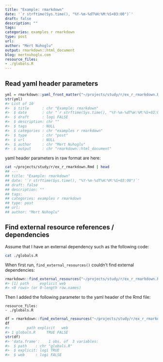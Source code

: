 ```yaml
---
title: "Example: rmarkdown"
date: '`r strftime(Sys.time(), "%Y-%m-%dT%H:%M:%S+03:00")`'
draft: false
description: ""
tags:
categories: examples r rmarkdown
type: post
url:
author: "Mert Nuhoglu"
output: rmarkdown::html_document
blog: mertnuhoglu.com
resource_files:
- ./globals.R
---
```


## Read yaml header parameters

``` r
yml = rmarkdown::yaml_front_matter("~/projects/study/r/ex_r_rmarkdown.Rmd")
str(yml)
#> List of 10
#>  $ title      : chr "Example: rmarkdown"
#>  $ date       : chr "`r strftime(Sys.time(), "%Y-%m-%dT%H:%M:%S+03:00")`"
#>  $ draft      : logi FALSE
#>  $ description: chr ""
#>  $ tags       : NULL
#>  $ categories : chr "examples r rmarkdown"
#>  $ type       : chr "post"
#>  $ url        : NULL
#>  $ author     : chr "Mert Nuhoglu"
#>  $ output     : chr "rmarkdown::html_document"
```

yaml header parameters in raw format are here:

``` bash
cat ~/projects/study/r/ex_r_rmarkdown.Rmd | head 
## ---
## title: "Example: rmarkdown"
## date: '`r strftime(Sys.time(), "%Y-%m-%dT%H:%M:%S+03:00")`'
## draft: false
## description: ""
## tags:
## categories: examples r rmarkdown
## type: post
## url:
## author: "Mert Nuhoglu"
```

## Find external resource references / dependencies

Assume that I have an external dependency such as the following code:

``` bash
cat ./globals.R
```

When first run, `find_external_resources()` couldn't find external dependencies:

``` r
rmarkdown::find_external_resources("~/projects/study/r/ex_r_rmarkdown.Rmd")
#> [1] path     explicit web     
#> <0 rows> (or 0-length row.names)
```

Then I added the following parameter to the yaml header of the Rmd file:

``` 
resource_files:
- ./globals.R
``` 

``` r
df = rmarkdown::find_external_resources("~/projects/study/r/ex_r_rmarkdown.Rmd")
df
#>        path explicit   web
#> 1 globals.R     TRUE FALSE
str(df)
#> 'data.frame':    1 obs. of  3 variables:
#>  $ path    : chr "globals.R"
#>  $ explicit: logi TRUE
#>  $ web     : logi FALSE
```

